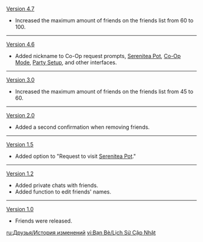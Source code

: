 {{Change History/Header}}
[[Version 4.7]]
* Increased the maximum amount of friends on the friends list from 60 to 100.
----
[[Version 4.6]]
* Added nickname to Co-Op request prompts, [[Serenitea Pot]], [[Co-Op Mode]], [[Party Setup]], and other interfaces.
----
[[Version 3.0]]
* Increased the maximum amount of friends on the friends list from 45 to 60.
----
[[Version 2.0]]
* Added a second confirmation when removing friends.
----
[[Version 1.5]]
* Added option to "Request to visit [[Serenitea Pot]]."
----
[[Version 1.2]]
* Added private chats with friends.
* Added function to edit friends' names.
----
[[Version 1.0]]
* Friends were released.
<noinclude>
[[ru:Друзья/История изменений]]
[[vi:Bạn Bè/Lịch Sử Cập Nhật]]
</noinclude>